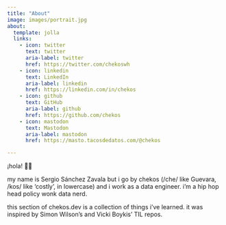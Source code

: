 ```yaml
---
title: "About"
image: images/portrait.jpg
about:
  template: jolla
  links:
    - icon: twitter
      text: twitter
      aria-label: twitter
      href: https://twitter.com/chekoswh
    - icon: linkedin
      text: LinkedIn
      aria-label: linkedin
      href: https://linkedin.com/in/chekos
    - icon: github
      text: GitHub
      aria-label: github
      href: https://github.com/chekos
    - icon: mastodon
      text: Mastodon
      aria-label: mastodon
      href: https://masto.tacosdedatos.com/@chekos

---
```


¡hola! 👋🏼

my name is Sergio Sánchez Zavala but i go by chekos (/che/ like Guevara, /kos/ like 'costly', in lowercase) and i work as a data engineer. i'm a hip hop head policy wonk data nerd. 

this section of chekos.dev is a collection of things i've learned. it was inspired by Simon Wilson's and Vicki Boykis' TIL repos.